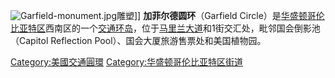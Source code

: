[[Image:Garfield-monument.jpg|thumb]]雕塑]] 
'''加菲尔德圆环'''（Garfield Circle）是[[华盛顿哥伦比亚特区|华盛顿哥伦比亚特区]]西南区的一个[[交通环岛|交通环岛]]，位于[[马里兰大道|马里兰大道]]和1街交汇处，毗邻国会倒影池（Capitol Reflection Pool）、国会大厦旅游售票处和美国植物园。

{{Coord|38.889|-77.0123|display=title|region:US-DC_type:landmark}}

{{华盛顿哥伦比亚特区街道}}
[[Category:美國交通圓環|Category:美國交通圓環]]
[[Category:华盛顿哥伦比亚特区街道|Category:华盛顿哥伦比亚特区街道]]